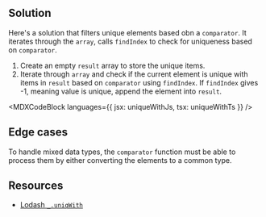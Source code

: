 

## Solution

Here's a solution that filters unique elements based obn a `comparator`. It iterates through the `array`, calls `findIndex` to check for uniqueness based on `comparator`.

1. Create an empty `result` array to store the unique items.
1. Iterate through `array` and check if the current element is unique with items in `result` based on `comparator` using `findIndex`. If `findIndex` gives -1, meaning value is unique, append the element into `result`.

<MDXCodeBlock languages={{ jsx: uniqueWithJs, tsx: uniqueWithTs }} />

## Edge cases

To handle mixed data types, the `comparator` function must be able to process them by either converting the elements to a common type.

## Resources

- [Lodash `_.uniqWith`](https://lodash.com/docs/4.17.15#uniqWith)
